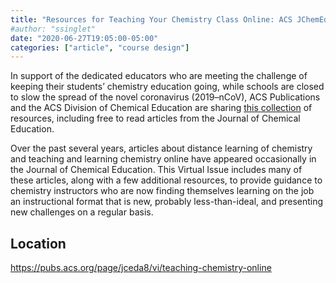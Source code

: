 ```yaml
---
title: "Resources for Teaching Your Chemistry Class Online: ACS JChemEd"
#author: "ssinglet"
date: "2020-06-27T19:05:00-05:00"
categories: ["article", "course design"]
---
```


In support of the dedicated educators who are meeting the challenge of keeping their students’ chemistry education going, while schools are closed to slow the spread of the novel coronavirus (2019–nCoV), ACS Publications and the ACS Division of Chemical Education are sharing [this collection](https://pubs.acs.org/page/jceda8/vi/teaching-chemistry-online) of resources, including free to read articles from the Journal of Chemical Education.

Over the past several years, articles about distance learning of chemistry and teaching and learning chemistry online have appeared occasionally in the Journal of Chemical Education. This Virtual Issue includes many of these articles, along with a few additional resources, to provide guidance to chemistry instructors who are now finding themselves learning on the job an instructional format that is new, probably less-than-ideal, and presenting new challenges on a regular basis.


## Location {#location}

<https://pubs.acs.org/page/jceda8/vi/teaching-chemistry-online>
